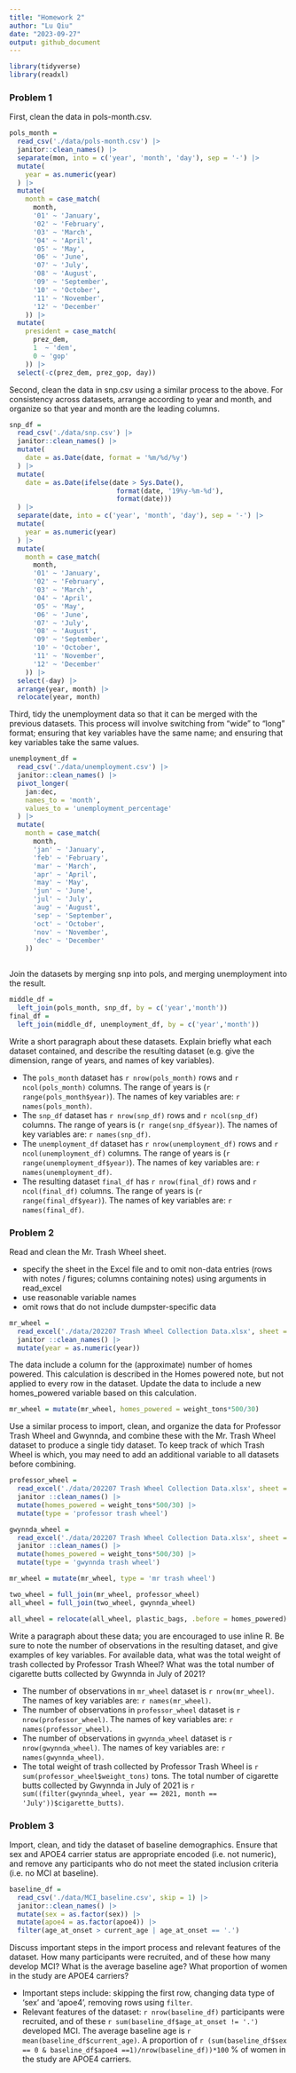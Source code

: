 ```yaml
---
title: "Homework 2"
author: "Lu Qiu"
date: "2023-09-27"
output: github_document
---
```


```r
library(tidyverse)
library(readxl)
```

### Problem 1
First, clean the data in pols-month.csv.

```r
pols_month = 
  read_csv('./data/pols-month.csv') |>
  janitor::clean_names() |>
  separate(mon, into = c('year', 'month', 'day'), sep = '-') |>
  mutate(
    year = as.numeric(year)
  ) |>
  mutate(
    month = case_match(
      month,
      '01' ~ 'January',
      '02' ~ 'February',
      '03' ~ 'March',
      '04' ~ 'April',
      '05' ~ 'May',
      '06' ~ 'June',
      '07' ~ 'July',
      '08' ~ 'August',
      '09' ~ 'September',
      '10' ~ 'October',
      '11' ~ 'November',
      '12' ~ 'December'
    )) |>
  mutate(
    president = case_match(
      prez_dem,
      1  ~ 'dem',
      0 ~ 'gop'
    )) |>
  select(-c(prez_dem, prez_gop, day))
```

Second, clean the data in snp.csv using a similar process to the above. For consistency across datasets, arrange according to year and month, and organize so that year and month are the leading columns.

```r
snp_df = 
  read_csv('./data/snp.csv') |>
  janitor::clean_names() |>
  mutate(
    date = as.Date(date, format = '%m/%d/%y')
  ) |>
  mutate(
    date = as.Date(ifelse(date > Sys.Date(),
                           format(date, '19%y-%m-%d'),
                           format(date)))
  ) |>
  separate(date, into = c('year', 'month', 'day'), sep = '-') |>
  mutate(
    year = as.numeric(year)
  ) |>
  mutate(
    month = case_match(
      month,
      '01' ~ 'January',
      '02' ~ 'February',
      '03' ~ 'March',
      '04' ~ 'April',
      '05' ~ 'May',
      '06' ~ 'June',
      '07' ~ 'July',
      '08' ~ 'August',
      '09' ~ 'September',
      '10' ~ 'October',
      '11' ~ 'November',
      '12' ~ 'December'
    )) |>
  select(-day) |>
  arrange(year, month) |>
  relocate(year, month)
```

Third, tidy the unemployment data so that it can be merged with the previous datasets. This process will involve switching from “wide” to “long” format; ensuring that key variables have the same name; and ensuring that key variables take the same values.

```r
unemployment_df = 
  read_csv('./data/unemployment.csv') |>
  janitor::clean_names() |>
  pivot_longer(
    jan:dec,
    names_to = 'month',
    values_to = 'unemployment_percentage'
  ) |>
  mutate(
    month = case_match(
      month,
      'jan' ~ 'January',
      'feb' ~ 'February',
      'mar' ~ 'March',
      'apr' ~ 'April',
      'may' ~ 'May',
      'jun' ~ 'June',
      'jul' ~ 'July',
      'aug' ~ 'August',
      'sep' ~ 'September',
      'oct' ~ 'October',
      'nov' ~ 'November',
      'dec' ~ 'December'
    )) 
  
```
Join the datasets by merging snp into pols, and merging unemployment into the result.
```r
middle_df = 
  left_join(pols_month, snp_df, by = c('year','month'))
final_df = 
  left_join(middle_df, unemployment_df, by = c('year','month'))
```
Write a short paragraph about these datasets. Explain briefly what each dataset contained, and describe the resulting dataset (e.g. give the dimension, range of years, and names of key variables).  

* The `pols_month` dataset has `r nrow(pols_month)` rows and `r ncol(pols_month)` columns. The range of years is (`r range(pols_month$year)`). The names of key variables are: `r names(pols_month)`.
* The `snp_df` dataset has `r nrow(snp_df)` rows and `r ncol(snp_df)` columns. The range of years is (`r range(snp_df$year)`). The names of key variables are: `r names(snp_df)`.
* The `unemployment_df` dataset has `r nrow(unemployment_df)` rows and `r ncol(unemployment_df)` columns. The range of years is (`r range(unemployment_df$year)`). The names of key variables are: `r names(unemployment_df)`.
* The resulting dataset `final_df` has `r nrow(final_df)` rows and `r ncol(final_df)` columns. The range of years is (`r range(final_df$year)`). The names of key variables are: `r names(final_df)`.


### Problem 2

Read and clean the Mr. Trash Wheel sheet.

* specify the sheet in the Excel file and to omit non-data entries (rows with notes / figures; columns containing notes) using arguments in read_excel
* use reasonable variable names
* omit rows that do not include dumpster-specific data

```r
mr_wheel = 
  read_excel('./data/202207 Trash Wheel Collection Data.xlsx', sheet = 1, range = 'A2:N549') |>
  janitor ::clean_names() |>
  mutate(year = as.numeric(year))
```

The data include a column for the (approximate) number of homes powered. This calculation is described in the Homes powered note, but not applied to every row in the dataset. Update the data to include a new homes_powered variable based on this calculation.

```r
mr_wheel = mutate(mr_wheel, homes_powered = weight_tons*500/30)
```

Use a similar process to import, clean, and organize the data for Professor Trash Wheel and Gwynnda, and combine these with the Mr. Trash Wheel dataset to produce a single tidy dataset. To keep track of which Trash Wheel is which, you may need to add an additional variable to all datasets before combining.

```r
professor_wheel = 
  read_excel('./data/202207 Trash Wheel Collection Data.xlsx', sheet = 2, range = 'A2:M96') |>
  janitor ::clean_names() |>
  mutate(homes_powered = weight_tons*500/30) |>
  mutate(type = 'professor trash wheel')

gwynnda_wheel = 
  read_excel('./data/202207 Trash Wheel Collection Data.xlsx', sheet = 4, range = 'A2:K108') |>
  janitor ::clean_names() |>
  mutate(homes_powered = weight_tons*500/30) |>
  mutate(type = 'gwynnda trash wheel')

mr_wheel = mutate(mr_wheel, type = 'mr trash wheel')

two_wheel = full_join(mr_wheel, professor_wheel)
all_wheel = full_join(two_wheel, gwynnda_wheel)

all_wheel = relocate(all_wheel, plastic_bags, .before = homes_powered)
```
Write a paragraph about these data; you are encouraged to use inline R. Be sure to note the number of observations in the resulting dataset, and give examples of key variables. For available data, what was the total weight of trash collected by Professor Trash Wheel? What was the total number of cigarette butts collected by Gwynnda in July of 2021?  

* The number of observations in `mr_wheel` dataset is `r nrow(mr_wheel)`. The names of key variables are: `r names(mr_wheel)`.
* The number of observations in `professor_wheel` dataset is `r nrow(professor_wheel)`. The names of key variables are: `r names(professor_wheel)`.
* The number of observations in `gwynnda_wheel` dataset is `r nrow(gwynnda_wheel)`. The names of key variables are: `r names(gwynnda_wheel)`.
* The total weight of trash collected by Professor Trash Wheel is `r sum(professor_wheel$weight_tons)` tons. The total number of cigarette butts collected by Gwynnda in July of 2021 is `r sum((filter(gwynnda_wheel, year == 2021, month == 'July'))$cigarette_butts)`.


### Problem 3
Import, clean, and tidy the dataset of baseline demographics. Ensure that sex and APOE4 carrier status are appropriate encoded (i.e. not numeric), and remove any participants who do not meet the stated inclusion criteria (i.e. no MCI at baseline). 

```r
baseline_df = 
  read_csv('./data/MCI_baseline.csv', skip = 1) |>
  janitor::clean_names() |>
  mutate(sex = as.factor(sex)) |>
  mutate(apoe4 = as.factor(apoe4)) |>
  filter(age_at_onset > current_age | age_at_onset == '.')
```

Discuss important steps in the import process and relevant features of the dataset. How many participants were recruited, and of these how many develop MCI? What is the average baseline age? What proportion of women in the study are APOE4 carriers?  

* Important steps include: skipping the first row, changing data type of 'sex' and 'apoe4', removing rows using `filter`.
* Relevant features of the dataset: `r nrow(baseline_df)` participants were recruited, and of these `r sum(baseline_df$age_at_onset != '.')` developed MCI. The average baseline age is `r mean(baseline_df$current_age)`. A proportion of `r (sum(baseline_df$sex == 0 & baseline_df$apoe4 ==1)/nrow(baseline_df))*100` % of women in the study are APOE4 carriers.




